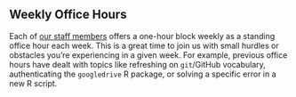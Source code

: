 
## Weekly Office Hours

Each of [our staff members](https://nceas.github.io/scicomp.github.io/staff.html) offers a one-hour block weekly as a standing office hour each week. This is a great time to join us with small hurdles or obstacles you're experiencing in a given week. For example, previous office hours have dealt with topics like refreshing on `git`/GitHub vocabulary, authenticating the `googledrive` R package, or solving a specific error in a new R script.
